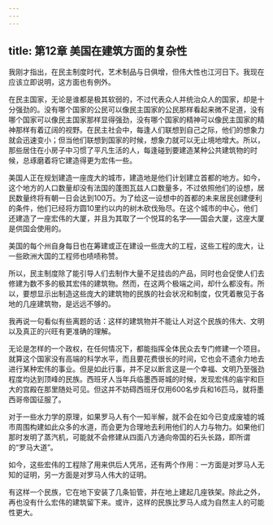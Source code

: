```yaml
---
---
---
```

title: 第12章 美国在建筑方面的复杂性
---

我刚才指出，在民主制度时代，艺术制品与日俱增，但伟大性也江河日下。我现在应该立即说明，这方面也有例外。

在民主国家，无论是谁都是极其软弱的，不过代表众人并统治众人的国家，却是十分强劲的。没有哪个国家的公民可以像民主国家的公民那样看起来微不足道，没有哪个国家可以像民主国家那样显得强劲，没有哪个国家的精神可以像民主国家的精神那样有着辽阔的视野。在民主社会中，每逢人们联想到自己之际，他们的想象力就会迅速变小；但当他们联想到国家的时候，想象力就可以无止境地增大。所以，那些居住在小房子中习惯了平凡生活的人，每逢碰到要建造某种公共建筑物的时候，总琢磨着将它建造得更为宏伟一些。

美国人正在规划建造一座庞大的城市，建造地是他们计划建立首都的地方。如今，这个地方的人口数量却没有法国的蓬图瓦兹人口数量多，不过依照他们的设想，居民数量终将有朝一日会达到100万。为了给这一设想中的首都的未来居民创建便利的条件，他们已经将方圆10里约以内的树木砍伐殆尽。在这个城市的中心，他们还建造了一座宏伟的大厦，并且为其取了一个悦耳的名字——国会大厦，这座大厦是供国会使用的。

美国的每个州自身每日也在筹建或正在建设一些庞大的工程，这些工程的庞大，让一些欧洲大国的工程师也啧啧称赞。

所以，民主制度除了能引导人们去制作大量不足挂齿的产品，同时也会促使人们去修建为数不多的极其宏伟的建筑物。然而，在这两个极端之间，却什么都没有。所以，要想显示出制造这些庞大的建筑物的民族的社会状况和制度，仅凭着散见于各地的几座建筑物，是远远不够的。

我再说一句看似有些离题的话：这样的建筑物并不能让人对这个民族的伟大、文明以及真正的兴旺有更准确的理解。

无论是怎样的一个政权，在任何情况下，都能指挥全体民众去专门修建一个项目。就算这个国家没有高端的科学水平，而且要花费很长的时间，它也会不遗余力地去进行某种宏伟的事业。但是如此行事，并不足以断言这是一个幸福、文明乃至强劲程度均达到顶峰的民族。西班牙人当年兵临墨西哥城的时候，发现宏伟的庙宇和巨大的宫殿在那里随处可见。但这并不妨碍西班牙仅用600名步兵和16匹马，就将墨西哥帝国征服了。

对于一些水力学的原理，如果罗马人有个一知半解，就不会在如今已变成废墟的城市周围构建如此众多的水道，而会更为合理地去利用他们的人力与物力。如果他们那时发明了蒸汽机，可能就不会修建从四面八方通向帝国的石头长路，即所谓的“罗马大道”。

如今，这些宏伟的工程除了用来供后人凭吊，还有两个作用：一方面是对罗马人无知的证明，另一方面是对罗马人伟大的证明。

有这样一个民族，它在地下安装了几条铅管，并在地上建起几座铁架。除此之外，再也没有什么宏伟的建筑留下来。或许，这样的民族比罗马人成为自然主人的可能性更大。